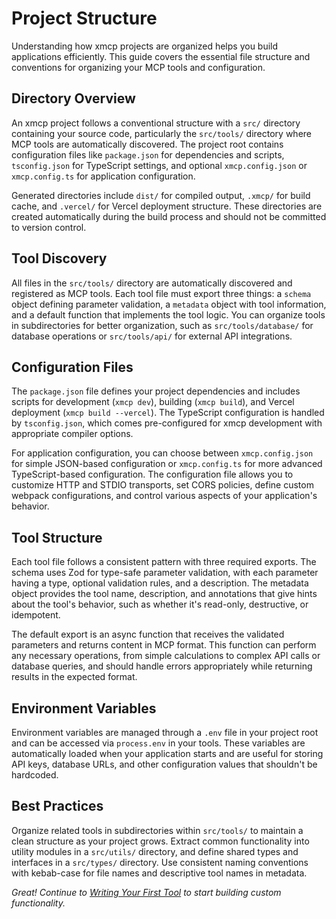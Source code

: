 # Project Structure

Understanding how xmcp projects are organized helps you build applications efficiently. This guide covers the essential file structure and conventions for organizing your MCP tools and configuration.

## Directory Overview

An xmcp project follows a conventional structure with a `src/` directory containing your source code, particularly the `src/tools/` directory where MCP tools are automatically discovered. The project root contains configuration files like `package.json` for dependencies and scripts, `tsconfig.json` for TypeScript settings, and optional `xmcp.config.json` or `xmcp.config.ts` for application configuration.

Generated directories include `dist/` for compiled output, `.xmcp/` for build cache, and `.vercel/` for Vercel deployment structure. These directories are created automatically during the build process and should not be committed to version control.

## Tool Discovery

All files in the `src/tools/` directory are automatically discovered and registered as MCP tools. Each tool file must export three things: a `schema` object defining parameter validation, a `metadata` object with tool information, and a default function that implements the tool logic. You can organize tools in subdirectories for better organization, such as `src/tools/database/` for database operations or `src/tools/api/` for external API integrations.

## Configuration Files

The `package.json` file defines your project dependencies and includes scripts for development (`xmcp dev`), building (`xmcp build`), and Vercel deployment (`xmcp build --vercel`). The TypeScript configuration is handled by `tsconfig.json`, which comes pre-configured for xmcp development with appropriate compiler options.

For application configuration, you can choose between `xmcp.config.json` for simple JSON-based configuration or `xmcp.config.ts` for more advanced TypeScript-based configuration. The configuration file allows you to customize HTTP and STDIO transports, set CORS policies, define custom webpack configurations, and control various aspects of your application's behavior.

## Tool Structure

Each tool file follows a consistent pattern with three required exports. The schema uses Zod for type-safe parameter validation, with each parameter having a type, optional validation rules, and a description. The metadata object provides the tool name, description, and annotations that give hints about the tool's behavior, such as whether it's read-only, destructive, or idempotent.

The default export is an async function that receives the validated parameters and returns content in MCP format. This function can perform any necessary operations, from simple calculations to complex API calls or database queries, and should handle errors appropriately while returning results in the expected format.

## Environment Variables

Environment variables are managed through a `.env` file in your project root and can be accessed via `process.env` in your tools. These variables are automatically loaded when your application starts and are useful for storing API keys, database URLs, and other configuration values that shouldn't be hardcoded.

## Best Practices

Organize related tools in subdirectories within `src/tools/` to maintain a clean structure as your project grows. Extract common functionality into utility modules in a `src/utils/` directory, and define shared types and interfaces in a `src/types/` directory. Use consistent naming conventions with kebab-case for file names and descriptive tool names in metadata.

_Great! Continue to [Writing Your First Tool](./first-tool) to start building custom functionality._
